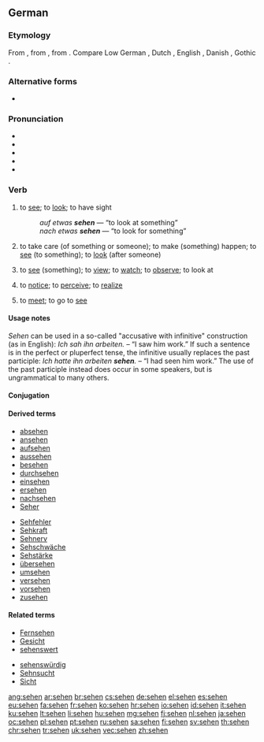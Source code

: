 {{also|Sehen}}
==German==

===Etymology===
From {{etyl|goh|de}} {{term|sehan|lang=goh}}, from {{etyl|gem-pro|de}} {{m|gem-pro|*sehwaną}}, from {{etyl|ine-pro|de}} {{m|ine-pro|*sekʷ-||to see}}. Compare Low German {{term|sehn|lang=nds}}, Dutch {{term|zien|lang=nl}}, English {{term|see|lang=en}}, Danish {{term|se|lang=da}}, Gothic {{term|𐍃𐌰𐌹𐍈𐌰𐌽|lang=got}}.

===Alternative forms===
* {{term|sehn|lang=de}} {{a|dated in formal prose, but still common informally or poetically}}

===Pronunciation===
* {{IPA|/ˈzeːən/|/zeːn/|lang=de}}
* {{audio|De-sehen.ogg|audio (Germany)|lang=de}}
* {{audio|De-at-sehen.ogg|audio (Austria)|lang=de}}
* {{homophones|lang=de|Seen}}
* {{rhymes|eːən|lang=de}}

===Verb===
{{de-verb-strong|class=5|sieht|sah|gesehen|past subjunctive=sähe}}

# {{context|intransitive|lang=de}} to [[see]]; to [[look]]; to have sight
#: ''auf etwas '''sehen''''' — “to look at something”
#: ''nach etwas '''sehen''''' — “to look for something”
# {{context|intransitive|with “[[nach]] ...”|lang=de}} to take care (of something or someone); to make (something) happen; to [[see]] (to something); to [[look]] (after someone)
# {{context|transitive|lang=de}} to [[see]] (something); to [[view]]; to [[watch]]; to [[observe]]; to look at
# {{context|transitive|lang=de}} to [[notice]]; to [[perceive]]; to [[realize]]
# {{context|reflexive|_|with a plural subject|or|transitive|lang=de}} to [[meet]]; to go to [[see]]

====Usage notes====
''Sehen'' can be used in a so-called "accusative with infinitive" construction (as in English): ''Ich sah ihn arbeiten.'' – “I saw him work.” If such a sentence is in the perfect or pluperfect tense, the infinitive usually replaces the past participle: ''Ich hatte ihn arbeiten '''sehen'''.'' – “I had seen him work.” The use of the past participle instead does occur in some speakers, but is ungrammatical to many others.

====Conjugation====
{{de-conj-strong|seh|sah|gesehen|h||sieh|säh|a}}

====Derived terms====
{{rel-top|Derived terms}}
* [[absehen]]
* [[ansehen]]
* [[aufsehen]]
* [[aussehen]]
* [[besehen]]
* [[durchsehen]]
* [[einsehen]]
* [[ersehen]]
* [[nachsehen]]
* [[Seher]]
{{rel-mid}}
* [[Sehfehler]]
* [[Sehkraft]]
* [[Sehnerv]]
* [[Sehschwäche]]
* [[Sehstärke]]
* [[übersehen]]
* [[umsehen]]
* [[versehen]]
* [[vorsehen]]
* [[zusehen]]
{{rel-bottom}}

====Related terms====
{{rel-top}}
* [[Fernsehen]]
* [[Gesicht]]
* [[sehenswert]]
{{rel-mid}}
* [[sehenswürdig]]
* [[Sehnsucht]]
* [[Sicht]]
{{rel-bottom}}

[[ang:sehen]]
[[ar:sehen]]
[[br:sehen]]
[[cs:sehen]]
[[de:sehen]]
[[el:sehen]]
[[es:sehen]]
[[eu:sehen]]
[[fa:sehen]]
[[fr:sehen]]
[[ko:sehen]]
[[hr:sehen]]
[[io:sehen]]
[[id:sehen]]
[[it:sehen]]
[[ku:sehen]]
[[lt:sehen]]
[[li:sehen]]
[[hu:sehen]]
[[mg:sehen]]
[[fj:sehen]]
[[nl:sehen]]
[[ja:sehen]]
[[oc:sehen]]
[[pl:sehen]]
[[pt:sehen]]
[[ru:sehen]]
[[sa:sehen]]
[[fi:sehen]]
[[sv:sehen]]
[[th:sehen]]
[[chr:sehen]]
[[tr:sehen]]
[[uk:sehen]]
[[vec:sehen]]
[[zh:sehen]]